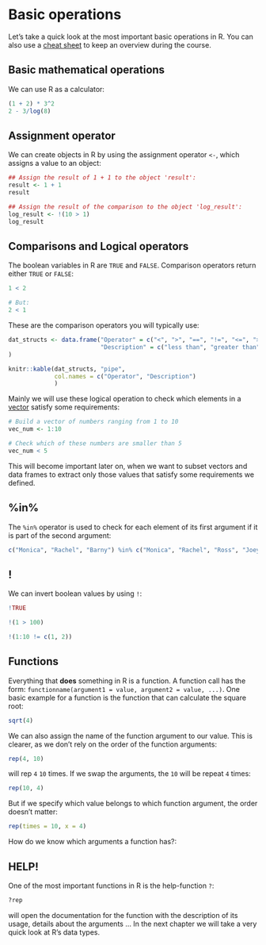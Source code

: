 # Basic operations

Let's take a quick look at the most important basic operations in R. You can also use a [cheat sheet](https://iqss.github.io/dss-workshops/R/Rintro/base-r-cheat-sheet.pdf) to keep an overview during the course.

## Basic mathematical operations

We can use R as a calculator:

```r
(1 + 2) * 3^2
2 - 3/log(8)
```

## Assignment operator

We can create objects in R by using the assignment operator `<-`, which assigns a value to an object:

```r
## Assign the result of 1 + 1 to the object 'result':
result <- 1 + 1
result

## Assign the result of the comparison to the object 'log_result':
log_result <- !(10 > 1)
log_result
```

## Comparisons and Logical operators

The boolean variables in R are `TRUE` and `FALSE`. Comparison operators return either `TRUE` or `FALSE`:

```r
1 < 2

# But:
2 < 1

```

These are the comparison operators you will typically use:

```r
dat_structs <- data.frame("Operator" = c("<", ">", "==", "!=", "<=", ">=", "%in%"),
                          "Description" = c("less than", "greater than", "equal to", "not equal to", "less or equal", "greater or equal", "part of")
)

knitr::kable(dat_structs, "pipe",
             col.names = c("Operator", "Description")
             ) 
```

Mainly we will use these logical operation to check which elements in a [vector](data_structures.qmd#vector) satisfy some requirements:

```r
# Build a vector of numbers ranging from 1 to 10
vec_num <- 1:10

# Check which of these numbers are smaller than 5
vec_num < 5
```

This will become important later on, when we want to subset vectors and data frames to extract only those values that satisfy some requirements we defined.

## %in% 
The `%in%` operator is used to check for each element of its first argument if it is part of the second argument:

```r
c("Monica", "Rachel", "Barny") %in% c("Monica", "Rachel", "Ross", "Joey", "Phoebe", "Chandler")
```

## !

We can invert boolean values by using `!`:

```r
!TRUE

!(1 > 100)

!(1:10 != c(1, 2))
```

## Functions

Everything that **does** something in R is a function. A function call has the form: `functionname(argument1 = value, argument2 = value, ...)`. One basic example for a function is the function that can calculate the square root:

```r
sqrt(4)
```

We can also assign the name of the function argument to our value. This is clearer, as we don't rely on the order of the function arguments:

```r
rep(4, 10)
```

will rep `4` `10` times. If we swap the arguments, the `10` will be repeat `4` times:

```r
rep(10, 4)
```

But if we specify which value belongs to which function argument, the order doesn't matter:

```r
rep(times = 10, x = 4)
```

How do we know which arguments a function has?:

## HELP!

One of the most important functions in R is the help-function `?`:

```r
?rep
```

will open the documentation for the function with the description of its usage, details about the arguments ... In the next chapter we will take a very quick look at R's data types.
